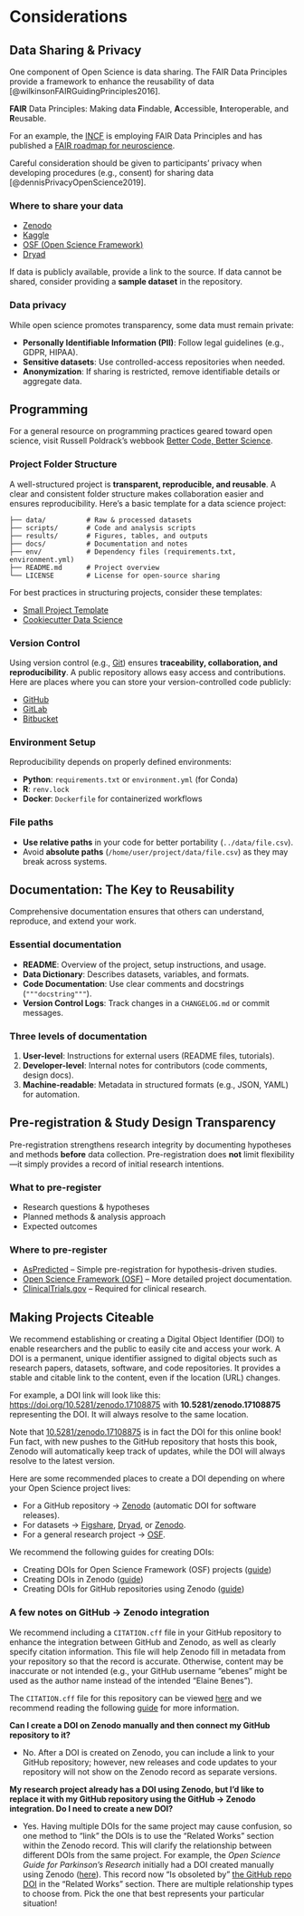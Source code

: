 # Considerations {#sec-considerations}

## Data Sharing & Privacy

One component of Open Science is data sharing. The FAIR Data Principles provide a framework to enhance the reusability of data [@wilkinsonFAIRGuidingPrinciples2016].

**FAIR** Data Principles: Making data **F**indable, **A**ccessible, **I**nteroperable, and **R**eusable.

For an example, the [INCF](https://incf.org/) is employing FAIR Data Principles and has published a [FAIR roadmap for neuroscience](https://www.incf.org/incf-fair-roadmap).

Careful consideration should be given to participants' privacy when developing procedures (e.g., consent) for sharing data [@dennisPrivacyOpenScience2019].

### Where to share your data

- [Zenodo](https://zenodo.org/)  
- [Kaggle](https://www.kaggle.com/)  
- [OSF (Open Science Framework)](https://osf.io/)  
- [Dryad](https://datadryad.org/)  

If data is publicly available, provide a link to the source. If data cannot be shared, consider providing a **sample dataset** in the repository.  

### Data privacy

While open science promotes transparency, some data must remain private:  

- **Personally Identifiable Information (PII)**: Follow legal guidelines (e.g., GDPR, HIPAA).  
- **Sensitive datasets**: Use controlled-access repositories when needed.  
- **Anonymization**: If sharing is restricted, remove identifiable details or aggregate data.  

## Programming

For a general resource on programming practices geared toward open science, visit Russell Poldrack's webbook [Better Code, Better Science](https://poldrack.github.io/BetterCodeBetterScience/frontmatter.html).

### Project Folder Structure

A well-structured project is **transparent, reproducible, and reusable**. A clear and consistent folder structure makes collaboration easier and ensures reproducibility. Here’s a basic template for a data science project: 

```
├── data/          # Raw & processed datasets  
├── scripts/       # Code and analysis scripts  
├── results/       # Figures, tables, and outputs  
├── docs/          # Documentation and notes  
├── env/           # Dependency files (requirements.txt, environment.yml)  
├── README.md      # Project overview  
└── LICENSE        # License for open-source sharing  
```

For best practices in structuring projects, consider these templates:

- [Small Project Template](https://github.com/MJFF-ResearchCommunity/small-analysis-project-template)  
- [Cookiecutter Data Science](https://drivendata.github.io/cookiecutter-data-science/)

### Version Control

Using version control (e.g., [Git](https://git-scm.com/docs/user-manual)) ensures **traceability, collaboration, and reproducibility**. 
A public repository allows easy access and contributions. Here are places where you can store your version-controlled code publicly:

- [GitHub](https://github.com/)
- [GitLab](https://about.gitlab.com/)
- [Bitbucket](https://bitbucket.org/product/)

### Environment Setup

Reproducibility depends on properly defined environments:

- **Python**: `requirements.txt` or `environment.yml` (for Conda)  
- **R**: `renv.lock`  
- **Docker**: `Dockerfile` for containerized workflows  

### File paths  

- **Use relative paths** in your code for better portability (`../data/file.csv`).  
- Avoid **absolute paths** (`/home/user/project/data/file.csv`) as they may break across systems.  


## Documentation: The Key to Reusability

Comprehensive documentation ensures that others can understand, reproduce, and extend your work.  

### Essential documentation

- **README**: Overview of the project, setup instructions, and usage.  
- **Data Dictionary**: Describes datasets, variables, and formats.  
- **Code Documentation**: Use clear comments and docstrings (`"""docstring"""`).  
- **Version Control Logs**: Track changes in a `CHANGELOG.md` or commit messages.  

### Three levels of documentation

1. **User-level**: Instructions for external users (README files, tutorials).  
2. **Developer-level**: Internal notes for contributors (code comments, design docs).  
3. **Machine-readable**: Metadata in structured formats (e.g., JSON, YAML) for automation.  


## Pre-registration & Study Design Transparency

Pre-registration strengthens research integrity by documenting hypotheses and methods **before** data collection. Pre-registration does **not** limit flexibility—it simply provides a record of initial research intentions.

### What to pre-register

- Research questions & hypotheses  
- Planned methods & analysis approach  
- Expected outcomes  

### Where to pre-register

- [AsPredicted](https://aspredicted.org/) – Simple pre-registration for hypothesis-driven studies.  
- [Open Science Framework (OSF)](https://osf.io/) – More detailed project documentation.  
- [ClinicalTrials.gov](https://clinicaltrials.gov/) – Required for clinical research.


## Making Projects Citeable

We recommend establishing or creating a Digital Object Identifier (DOI) to enable researchers and the public to easily cite and access your work. A DOI is a permanent, unique identifier assigned to digital objects such as research papers, datasets, software, and code repositories. It provides a stable and citable link to the content, even if the location (URL) changes.

For example, a DOI link will look like this: [https://doi.org/10.5281/zenodo.17108875](https://doi.org/10.5281/zenodo.17108875) with **10.5281/zenodo.17108875** representing the DOI. It will always resolve to the same location.

::: {.callout-note}
Note that [10.5281/zenodo.17108875](https://doi.org/10.5281/zenodo.17108875) is in fact the DOI for this online book! Fun fact, with new pushes to the GitHub repository that hosts this book, Zenodo will automatically keep track of updates, while the DOI will always resolve to the latest version.
:::

Here are some recommended places to create a DOI depending on where your Open Science project lives:

* For a GitHub repository → [Zenodo](https://zenodo.org/) (automatic DOI for software releases).
* For datasets → [Figshare](https://figshare.com/), [Dryad](https://datadryad.org/), or [Zenodo](https://zenodo.org/).
* For a general research project → [OSF](https://osf.io/).

We recommend the following guides for creating DOIs:

* Creating DOIs for Open Science Framework (OSF) projects ([guide](https://help.osf.io/article/220-create-dois))
* Creating DOIs in Zenodo ([guide](https://help.zenodo.org/docs/deposit/describe-records/reserve-doi/))
* Creating DOIs for GitHub repositories using Zenodo ([guide](https://coderefinery.github.io/github-without-command-line/doi/))

### A few notes on GitHub → Zenodo integration

We recommend including a `CITATION.cff` file in your GitHub repository to enhance the integration between GitHub and Zenodo, as well as clearly specify citation information. This file will help Zenodo fill in metadata from your repository so that the record is accurate. Otherwise, content may be inaccurate or not intended (e.g., your GitHub username "ebenes" might be used as the author name instead of the intended "Elaine Benes"). 

The `CITATION.cff` file for this repository can be viewed [here](https://github.com/MJFF-ResearchCommunity/open-science-guide/blob/main/CITATION.cff) and we recommend reading the following [guide](https://citation-file-format.github.io/) for more information.

**Can I create a DOI on Zenodo manually and then connect my GitHub repository to it?** 

* No. After a DOI is created on Zenodo, you can include a link to your GitHub repository; however, new releases and code updates to your repository will not show on the Zenodo record as separate versions.

**My research project already has a DOI using Zenodo, but I'd like to replace it with my GitHub repository using the GitHub → Zenodo integration. Do I need to create a new DOI?**

* Yes. Having multiple DOIs for the same project may cause confusion, so one method to "link" the DOIs is to use the "Related Works" section within the Zenodo record. This will clarify the relationship between different DOIs from the same project. For example, the _Open Science Guide for Parkinson's Research_ initially had a DOI created manually using Zenodo ([here](https://doi.org/10.5281/zenodo.14984669)). This record now "Is obsoleted by" [the GitHub repo DOI](https://doi.org/10.5281/zenodo.17108875) in the "Related Works" section. There are multiple relationship types to choose from. Pick the one that best represents your particular situation!

